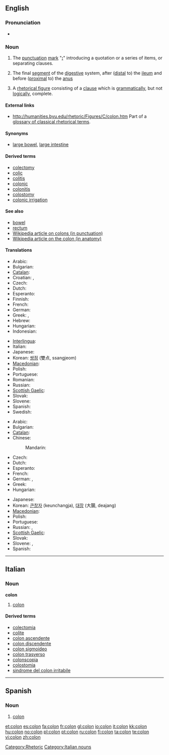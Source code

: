 {{wikipedia|dab=colon}}
{{also|cólon|colón|côlon}}
==English==

===Pronunciation===
* {{audio|en-us-colon.ogg|Audio (US)}}

===Noun===
{{en-noun|pl='''[[colons]]''' ''or {{obsolete}}'' '''[[cola]]'''}}

# {{grammar}} The [[punctuation]] [[mark]] "'''[[Appendix:Unsupported_titles#:|:]]'''" introducing a quotation or a series of items, or separating clauses.
# {{anatomy}} The final [[segment]] of the [[digestive]] system, after ([[distal]] to) the [[ileum]] and before ([[proximal]] to) the [[anus]]
# A [[rhetorical figure]] consisting of a [[clause]] which is [[grammatically]], but not [[logically]], complete.

====External links====
* http://humanities.byu.edu/rhetoric/Figures/C/colon.htm Part of a [http://humanities.byu.edu/rhetoric/ glossary of classical rhetorical terms].

====Synonyms====
* {{sense|final segment of digestive system}} [[large bowel]], [[large intestine]]

====Derived terms====
* [[colectomy]]
* [[colic]]
* [[colitis]]
* [[colonic]]
* [[colonitis]]
* [[colostomy]]
* [[colonic irrigation]]

====See also====
* [[bowel]]
* [[rectum]]
* [[w:colon_(punctuation)|Wikipedia article on colons (in punctuation)]]
* [[w:colon_(anatomy)|Wikipedia article on the colon (in anatomy)]]
{{punctuation}}

====Translations====
{{trans-top|punctuation mark}}
* Arabic: {{t-|ar|نقطة مزدوجة|f|tr=núqʈa muzdáwija|sc=Arab}}
* Bulgarian: {{t-|bg|двоеточие|n|tr=dvoetóčie|sc=Cyrl}}
* [[Catalan]]: {{t|ca|dos punts}} {{m|p}}
* Croatian: {{t-|hr|dvotočka|f}}, {{t-|hr|dvotočje|n}}
* Czech: {{t-|cs|dvojtečka|f}}
* Dutch: {{t-|nl|dubbelpunt|n}}
* Esperanto: {{t-|eo|dupunkto|xs=Esperanto}}
* Finnish: {{t+|fi|kaksoispiste}}
* French: {{t+|fr|deux points|m|p}}
* German: {{t+|de|Doppelpunkt|m}}
* Greek: {{t|el|δίστιγμο|n}}, {{t|el|επεξηγηματικά|n|p}} 
* Hebrew: {{t-|he|נקודתיים|f|p|tr=nekudataim|sc=Hebr}}
* Hungarian: {{t-|hu|kettőspont}}
* Indonesian: {{t|id|titik dua|xs=Indonesian}}
{{trans-mid}}
* [[Interlingua]]: {{t|ia|duo punctos|p|xs=Interlingua}}
* Italian: {{t-|it|due punti|m|p}}
* Japanese: {{t-|ja|コロン|tr=koron|sc=Jpan}}
* Korean: [[쌍점]] (雙点, ssangjeom)
* [[Macedonian]]: {{t|mk|две точки|f|p|tr=dve tóčki|sc=Cyrl|xs=Macedonian}}
* Polish: {{t+|pl|dwukropek|m}}
* Portuguese: {{t-|pt|dois-pontos|m|p}}
* Romanian: {{t+|ro|două puncte|n|p}}
* Russian: {{t+|ru|двоеточие|n|tr=dvojetóčije|sc=Cyrl}}
* [[Scottish Gaelic]]: {{t-|gd|còilean|m|xs=Scottish Gaelic}}
* Slovak: {{t|sk|dvojbodka|f}}
* Slovene: {{t+|sl|dvopičje|n}}
* Spanish: {{t-|es|dos puntos|m|p}}
* Swedish: {{t+|sv|kolon|n}}
{{trans-bottom}}

{{trans-top|digestive system}}
* Arabic: {{t-|ar|قولون|m|tr=qulūn|sc=Arab}}
* Bulgarian: {{t|bg|колон|m|sc=Cyrl}}
* [[Catalan]]: {{t|ca|còlon|m}}
* Chinese:
*: Mandarin: {{t-|cmn|大肠|sc=Hani|xs=Mandarin}}
* Czech: {{t-|cs|tračník|m}}
* Dutch: {{t-|nl|karteldarm|m}}
* Esperanto: {{t-|eo|kojlo|xs=Esperanto}}
* French: {{t+|fr|côlon|m}}
* German: {{t+|de|Kolon|n}}, {{t-|de|Grimmdarm|m}}
* Greek: {{t|el|κόλον|n}}
* Hungarian: {{t+|hu|vastagbél}}
{{trans-mid}}
* Japanese: {{t+|ja|大腸|tr=daichō|sc=Jpan}}
* Korean: [[큰창자]] (keunchangja), [[대장]] (大腸, deajang)
* [[Macedonian]]: {{t|mk|дебело црево|n|tr=débelo crévo|sc=Cyrl|xs=Macedonian}}
* Polish: {{t-|pl|okrężnica|m}}
* Portuguese: {{t+|pt|cólon|m}}
* Russian: {{t-|ru|ободочная кишка|f|tr=obodóčnaja kišká|sc=Cyrl}}, {{t-|ru|толстая кишка|f|tr=tólstaja kišká|sc=Cyrl}}
* [[Scottish Gaelic]]: {{t-|gd|caolan mòr|m|xs=Scottish Gaelic}}
* Slovak: {{t|sk|hrubé črevo|n}}
* Slovene: {{t+|sl|debelo črevo|n}}, {{t+|sl|danka|f}}
* Spanish: {{t+|es|colon|m}}
{{trans-bottom}}

[[Category:Rhetoric]]

----

==Italian==
{{wikipedia|lang=it}}

===Noun===
'''colon''' {{m|inv}}

# {{context|anatomy|lang=it}} [[colon#English|colon]]

====Derived terms====
* [[colectomia]]
* [[colite]]
* [[colon ascendente]]
* [[colon discendente]]
* [[colon sigmoideo]]
* [[colon trasverso]]
* [[colonscopia]]
* [[colostomia]]
* [[sindrome del colon irritabile]]

[[Category:Italian nouns]]

----
==Spanish==

===Noun===
{{es-noun-m|pl=colones}}

# {{context|anatomy|grammar|rhetoric}} [[#English|colon]]

[[et:colon]]
[[es:colon]]
[[fa:colon]]
[[fr:colon]]
[[gl:colon]]
[[io:colon]]
[[it:colon]]
[[kk:colon]]
[[hu:colon]]
[[no:colon]]
[[pl:colon]]
[[pt:colon]]
[[ru:colon]]
[[fi:colon]]
[[ta:colon]]
[[te:colon]]
[[vi:colon]]
[[zh:colon]]